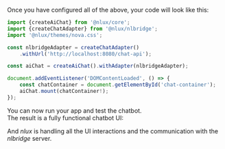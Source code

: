 Once you have configured all of the above, your code will look like this:

```typescript
import {createAiChat} from '@nlux/core';
import {createChatAdapter} from '@nlux/nlbridge';
import '@nlux/themes/nova.css';

const nlbridgeAdapter = createChatAdapter()
    .withUrl('http://localhost:8080/chat-api');

const aiChat = createAiChat().withAdapter(nlbridgeAdapter);

document.addEventListener('DOMContentLoaded', () => {
    const chatContainer = document.getElementById('chat-container');
    aiChat.mount(chatContainer!);
});
```

You can now run your app and test the chatbot.<br />
The result is a fully functional chatbot UI:

<div
    style={{
        display: "inline-block",
        border: "1px solid #ddd",
        borderRadius: "4px",
        overflow: "hidden",
        width: "400px",
        height: "387px",
        backgroundImage: 'url("/learn/get-started-guides/open-ai-chatbot-demo.gif")',
        backgroundSize: "cover",
    }}
    alt="AiChat demo"
></div>

And _nlux_ is handling all the UI interactions and the communication with the _nlbridge_ server.
